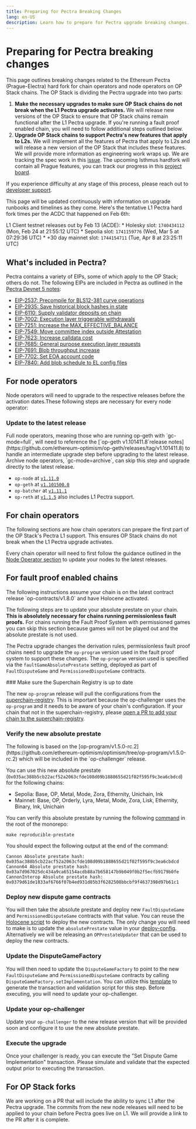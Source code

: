 ```yaml
---
title: Preparing for Pectra Breaking Changes
lang: en-US
description: Learn how to prepare for Pectra upgrade breaking changes.
---
```



# Preparing for Pectra breaking changes

This page outlines breaking changes related to the Ethereum Pectra (Prague-Electra) hard fork for chain operators and node operators on OP Stack chains. The OP Stack is dividing the Pectra upgrade into two parts:

1.  **Make the necessary upgrades to make sure OP Stack chains do not break when the L1 Pectra upgrade activates.** We will release new versions of the OP Stack to ensure that OP Stack chains remain functional after the L1 Pectra upgrade. If you're running a fault proof enabled chain, you will need to follow additional steps outlined below.
2.  **Upgrade OP Stack chains to support Pectra's new features that apply to L2s.**  We will implement all the features of Pectra that apply to L2s and will release a new version of the OP Stack that includes these features. We will provide more information as engineering work wraps up. We are tracking the spec work in this [issue](https://github.com/ethereum-optimism/specs/issues/499). The upcoming Isthmus hardfork will contain all Prague features, you can track our progress in this [project board](https://github.com/orgs/ethereum-optimism/projects/84/views/10).

If you experience difficulty at any stage of this process, please reach out to [developer support](https://github.com/ethereum-optimism/developers/discussions).

<Callout type="info">
  This page will be updated continuously with information on upgrade runbooks and timelines as they come. Here's the tentative L1 Pectra hard fork times per the ACDC that happened on Feb 6th:

  L1 Client testnet releases out by Feb 13 (ACDE):
      *   Holesky slot: `1740434112` (Mon, Feb 24 at 21:55:12 UTC)
      *   Sepolia slot: `1741159776` (Wed, Mar 5 at 07:29:36 UTC)
      *   +30 day mainnet slot: `1744154711` (Tue, Apr 8 at 23:25:11 UTC)
</Callout>

## What's included in Pectra?

Pectra contains a variety of EIPs, some of which apply to the OP Stack; others do not. The following EIPs are included in Pectra as outlined in the [Pectra Devnet 5 notes](https://notes.ethereum.org/@ethpandaops/pectra-devnet-5):

*   [EIP-2537: Precompile for BLS12-381 curve operations](https://github.com/ethereum/EIPs/blob/d96625a4dcbbe2572fa006f062bd02b4582eefd5/EIPS/eip-2537.md)
*   [EIP-2935: Save historical block hashes in state](https://github.com/ethereum/EIPs/blob/d96625a4dcbbe2572fa006f062bd02b4582eefd5/EIPS/eip-2935.md)
*   [EIP-6110: Supply validator deposits on chain](https://github.com/ethereum/EIPs/blob/d96625a4dcbbe2572fa006f062bd02b4582eefd5/EIPS/eip-6110.md)
*   [EIP-7002: Execution layer triggerable withdrawals](https://github.com/ethereum/EIPs/blob/d96625a4dcbbe2572fa006f062bd02b4582eefd5/EIPS/eip-7002.md)
*   [EIP-7251: Increase the MAX\_EFFECTIVE\_BALANCE](https://github.com/ethereum/EIPs/blob/d96625a4dcbbe2572fa006f062bd02b4582eefd5/EIPS/eip-7251.md)
*   [EIP-7549: Move committee index outside Attestation](https://github.com/ethereum/EIPs/blob/d96625a4dcbbe2572fa006f062bd02b4582eefd5/EIPS/eip-7549.md)
*   [EIP-7623: Increase calldata cost](https://github.com/ethereum/EIPs/blob/d96625a4dcbbe2572fa006f062bd02b4582eefd5/EIPS/eip-7623.md)
*   [EIP-7685: General purpose execution layer requests](https://github.com/ethereum/EIPs/blob/d96625a4dcbbe2572fa006f062bd02b4582eefd5/EIPS/eip-7685.md)
*   [EIP-7691: Blob throughput increase](https://github.com/ethereum/EIPs/blob/d96625a4dcbbe2572fa006f062bd02b4582eefd5/EIPS/eip-7691.md)
*   [EIP-7702: Set EOA account code](https://github.com/ethereum/EIPs/blob/d96625a4dcbbe2572fa006f062bd02b4582eefd5/EIPS/eip-7702.md)
*   [EIP-7840: Add blob schedule to EL config files](https://github.com/ethereum/EIPs/pull/9129)

## For node operators

Node operators will need to upgrade to the respective releases before the activation dates.These following steps are necessary for every node operator:


### Update to the latest release

<Callout type="warning">
  Full node operators, meaning those who are running op-geth with `gc-mode=full`, will need to reference the [`op-geth v1.101411.8`release notes](https://github.com/ethereum-optimism/op-geth/releases/tag/v1.101411.8) to handle an intermediate upgrade step before upgrading to the latest release. Archive node operators, `gc-mode=archive`, can skip this step and upgrade directly to the latest release.
</Callout>

*   `op-node` at [`v1.11.0`](https://github.com/ethereum-optimism/optimism/releases/tag/op-node%2Fv1.11.0)
*   `op-geth` at [`v1.101500.0`](https://github.com/ethereum-optimism/op-geth/releases/tag/v1.101500.0)
*   `op-batcher` at [`v1.11.1`](https://github.com/ethereum-optimism/optimism/releases/tag/op-batcher%2Fv1.11.1)
*   `op-reth` at [`v1.1.5`](https://github.com/paradigmxyz/reth/releases/tag/v1.1.5) also includes L1 Pectra support.

## For chain operators

The following sections are how chain operators can prepare the first part of the OP Stack's Pectra L1 support. This ensures OP Stack chains do not break when the L1 Pectra upgrade activates.

Every chain operator will need to first follow the guidance outlined in the [Node Operator section](#update-to-the-latest-release) to update your nodes to the latest releases. 

## For fault proof enabled chains

<Callout type="info">
  The following instructions assume your chain is on the latest contract release `op-contracts/v1.8.0` and have Holocene activated.
</Callout>

The following steps are to update your absolute prestate on your chain. **This is absolutely necessary for chains running permissionless fault proofs.** For chains running the Fault Proof System with permissioned games you can skip this section because games will not be played out and the absolute prestate is not used. 

The Pectra upgrade changes the derivation rules, permissionless fault proof chains need to upgrade the `op-program` version used in the fault proof system to support these changes. The `op-program` version used is specified via the `faultGameAbsolutePrestate` setting, deployed as part of `FaultDisputeGame` and `PermissionedDisputeGame` contracts.

<Steps>
  ### Make sure the Superchain Registry is up to date

  The new `op-program` release will pull the configurations from the [superchain-registry](https://github.com/ethereum-optimism/superchain-registry). This is important because the op-challenger uses the `op-program` and it needs to be aware of your chain's configuration. If your chain that not in the superchain-registry, please [open a PR to add your chain to the superchain-registry](https://github.com/ethereum-optimism/superchain-registry/blob/main/docs/ops.md#adding-a-chain).

  ### Verify the new absolute prestate

  <Callout type="info">
    The following is based on the [op-program/v1.5.0-rc.2](https://github.com/ethereum-optimism/optimism/tree/op-program/v1.5.0-rc.2) which will be included in the `op-challenger` release.
  </Callout>

  You can use this new absolute prestate (`0x035ac388b5cb22acf52a2063cfde108d09b1888655d21f02f595f9c3ea6cbdcd`) for the following chains:

  *   Sepolia: Base, OP, Metal, Mode, Zora, Ethernity, Unichain, Ink
  *   Mainnet: Base, OP, Orderly, Lyra, Metal, Mode, Zora, Lisk, Ethernity, Binary, Ink, Unichain

  You can verify this absolute prestate by running the following [command](https://github.com/ethereum-optimism/optimism/blob/3f18df1c8a502136bbe33f10ed1e29a26cd4678a/Makefile#L129-L131) in the root of the monorepo:

  ```shell
  make reproducible-prestate
  ```

  You should expect the following output at the end of the command:

  ```shell
  Cannon Absolute prestate hash: 
  0x035ac388b5cb22acf52a2063cfde108d09b1888655d21f02f595f9c3ea6cbdcd
  Cannon64 Absolute prestate hash: 
  0x03a7d967025dc434a9ca65154acdb88a7b658147b9b049f0b2f5ecfb9179b0fe
  CannonInterop Absolute prestate hash: 
  0x0379d61de1833af6766f07b4ed931d85b3f6282508bbcbf9f4637398d97b61c1
  ```

  ### Deploy new dispute game contracts

  You will then take the absolute prestate and deploy new `FaultDisputeGame` and `PermissionedDisputeGame` contracts with that value. You can reuse the [Holocene script](https://github.com/ethereum-optimism/optimism/tree/op-contracts/v1.8.0-rc.4/packages/contracts-bedrock/scripts/upgrades/holocene) to deploy the new contracts. The only change you will need to make is to update the `absolutePrestate` value in your [deploy-config](https://github.com/ethereum-optimism/optimism/blob/2073f4059bd806af3e8b76b820aa3fa0b42016d0/packages/contracts-bedrock/scripts/upgrades/holocene/README.md?plain=1#L53-L54). Alternatively we will be releasing an `OPPrestateUpdater` that can be used to deploy the new contracts.

  ### Update the DisputeGameFactory

  You will then need to update the `DisputeGameFactory` to point to the new `FaultDisputeGame` and `PermissionedDisputeGame` contracts by calling `DisputeGameFactory.setImplementation`. You can utilize this [template](https://github.com/ethereum-optimism/superchain-ops/tree/main/tasks/sep/fp-recovery/005-set-game-implementation) to generate the transaction and validation script for this step. Before executing, you will need to update your op-challenger.

  ### Update your op-challenger

  Update your `op-challenger` to the new release version that will be provided soon and configure it to use the new absolute prestate.

  ### Execute the upgrade 

  Once your challenger is ready, you can execute the "Set Dispute Game Implementation" transaction. Please simulate and validate that the expected output prior to executing the transaction.
</Steps>

## For OP Stack forks

We are working on a PR that will include the ability to sync L1 after the Pectra upgrade. The commits from the new node releases will need to be applied to your chain before Pectra goes live on L1. We will provide a link to the PR after it is complete.
